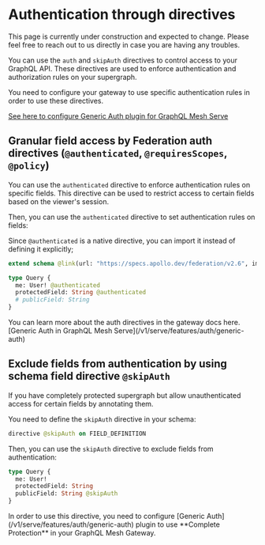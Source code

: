 
# Authentication through directives

<Callout>
  This page is currently under construction and expected to change. Please feel free to reach out to
  us directly in case you are having any troubles.
</Callout>

You can use the `auth` and `skipAuth` directives to control access to your GraphQL API. These
directives are used to enforce authentication and authorization rules on your supergraph.

<Callout>
  You need to configure your gateway to use specific authentication rules in order to use these directives.

[See here to configure Generic Auth plugin for GraphQL Mesh Serve](/v1/serve/features/auth/generic-auth)

</Callout>

## Granular field access by Federation auth directives (`@authenticated`, `@requiresScopes`, `@policy`)

You can use the `authenticated` directive to enforce authentication rules on specific fields. This
directive can be used to restrict access to certain fields based on the viewer's session.

Then, you can use the `authenticated` directive to set authentication rules on fields:

Since `@authenticated` is a native directive, you can import it instead of defining it explicitly;

```graphql
extend schema @link(url: "https://specs.apollo.dev/federation/v2.6", import: ["@authenticated"])

type Query {
  me: User! @authenticated
  protectedField: String @authenticated
  # publicField: String
}
```

<Callout>
  You can learn more about the auth directives in the gateway docs here. [Generic Auth in GraphQL
  Mesh Serve](/v1/serve/features/auth/generic-auth)
</Callout>

## Exclude fields from authentication by using schema field directive `@skipAuth`

If you have completely protected supergraph but allow unauthenticated access for certain fields by
annotating them.

You need to define the `skipAuth` directive in your schema:

```graphql
directive @skipAuth on FIELD_DEFINITION
```

Then, you can use the `skipAuth` directive to exclude fields from authentication:

```graphql
type Query {
  me: User!
  protectedField: String
  publicField: String @skipAuth
}
```

<Callout>
  In order to use this directive, you need to configure [Generic
  Auth](/v1/serve/features/auth/generic-auth) plugin to use **Complete Protection** in your GraphQL
  Mesh Gateway.
</Callout>
